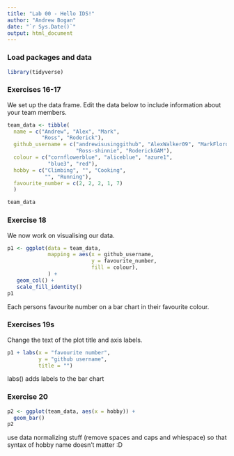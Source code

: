 ```yaml
---
title: "Lab 00 - Hello IDS!"
author: "Andrew Bogan"
date: "`r Sys.Date()`"
output: html_document
---
```


### Load packages and data

```r
library(tidyverse) 
```

### Exercises 16-17

We set up the data frame. Edit the data below to include information about your team members.

```r
team_data <- tibble(
  name = c("Andrew", "Alex", "Mark", 
           "Ross", "Roderick"),
  github_username = c("andrewisusinggithub", "AlexWalker09", "MarkFlorov", 
                      "Ross-shinnie", "RoderickGAM"), 
  colour = c("cornflowerblue", "aliceblue", "azure1", 
             "blue3", "red"),
  hobby = c("Climbing", "", "Cooking", 
            "", "Running"),
  favourite_number = c(2, 2, 2, 1, 7)
  )

team_data
```

### Exercise 18

We now work on visualising our data. 

```r
p1 <- ggplot(data = team_data, 
             mapping = aes(x = github_username, 
                           y = favourite_number,
                           fill = colour), 
             ) +
   geom_col() +
   scale_fill_identity()
p1
```


Each persons favourite number on a bar chart in their favourite colour.

### Exercises 19s

Change the text of the plot title and axis labels.

```r
p1 + labs(x = "favourite number", 
          y = "github username",
          title = "")
```

labs() adds labels to the bar chart

### Exercise 20

```r
p2 <- ggplot(team_data, aes(x = hobby)) +
  geom_bar()
p2
```

use data normalizing stuff (remove spaces and caps and whiespace) so that  syntax of hobby name doesn't matter :D

